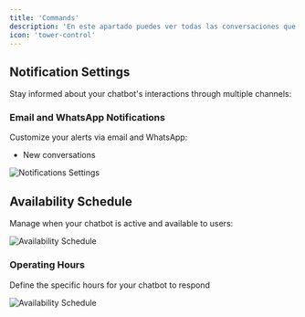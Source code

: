 ```yaml
---
title: 'Commands'
description: 'En este apartado puedes ver todas las conversaciones que ha tenido tu chatbot, gestionarlas y hablar con tus usuarios'
icon: 'tower-control'
---
```


## Notification Settings

Stay informed about your chatbot's interactions through multiple channels:

### Email and WhatsApp Notifications

Customize your alerts via email and WhatsApp:

- New conversations

<Frame>
  <img src="/images/notifications-en.png" alt="Notifications Settings" />
</Frame>



## Availability Schedule

Manage when your chatbot is active and available to users:

<Frame>
  <img src="/images/availability-schedule-en.png" alt="Availability Schedule" />
</Frame>

### Operating Hours

Define the specific hours for your chatbot to respond

<Frame>
  <img src="/images/availability-en.png" alt="Availability Schedule" />
</Frame>